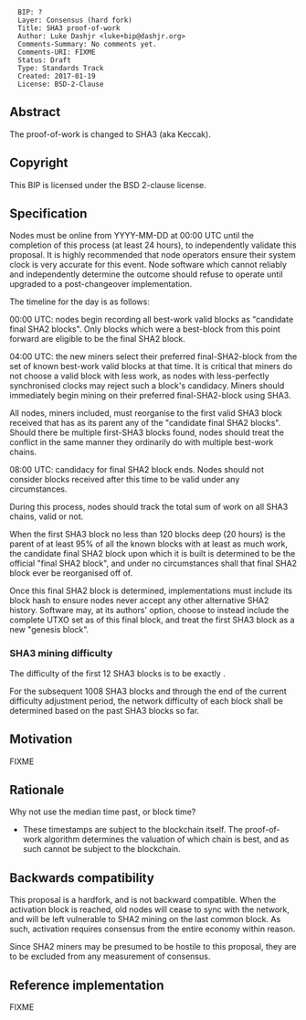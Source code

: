 <pre>
  BIP: ?
  Layer: Consensus (hard fork)
  Title: SHA3 proof-of-work
  Author: Luke Dashjr <luke+bip@dashjr.org>
  Comments-Summary: No comments yet.
  Comments-URI: FIXME
  Status: Draft
  Type: Standards Track
  Created: 2017-01-19
  License: BSD-2-Clause
</pre>

==Abstract==

The proof-of-work is changed to SHA3 (aka Keccak).

==Copyright==

This BIP is licensed under the BSD 2-clause license.

==Specification==

Nodes must be online from YYYY-MM-DD at 00:00 UTC until the completion of this process (at least 24 hours), to independently validate this proposal.
It is highly recommended that node operators ensure their system clock is very accurate for this event.
Node software which cannot reliably and independently determine the outcome should refuse to operate until upgraded to a post-changeover implementation.

The timeline for the day is as follows:

00:00 UTC: nodes begin recording all best-work valid blocks as "candidate final SHA2 blocks".
Only blocks which were a best-block from this point forward are eligible to be the final SHA2 block.

04:00 UTC: the new miners select their preferred final-SHA2-block from the set of known best-work valid blocks at that time.
It is critical that miners do not choose a valid block with less work, as nodes with less-perfectly synchronised clocks may reject such a block's candidacy.
Miners should immediately begin mining on their preferred final-SHA2-block using SHA3.

All nodes, miners included, must reorganise to the first valid SHA3 block received that has as its parent any of the "candidate final SHA2 blocks".
Should there be multiple first-SHA3 blocks found, nodes should treat the conflict in the same manner they ordinarily do with multiple best-work chains.

08:00 UTC: candidacy for final SHA2 block ends.
Nodes should not consider blocks received after this time to be valid under any circumstances.

During this process, nodes should track the total sum of work on all SHA3 chains, valid or not.

When the first SHA3 block no less than 120 blocks deep (20 hours) is the parent of at least 95% of all the known blocks with at least as much work, the candidate final SHA2 block upon which it is built is determined to be the official "final SHA2 block", and under no circumstances shall that final SHA2 block ever be reorganised off of.

Once this final SHA2 block is determined, implementations must include its block hash to ensure nodes never accept any other alternative SHA2 history.
Software may, at its authors' option, choose to instead include the complete UTXO set as of this final block, and treat the first SHA3 block as a new "genesis block".

===SHA3 mining difficulty===

The difficulty of the first 12 SHA3 blocks is to be exactly <TODO>.

For the subsequent 1008 SHA3 blocks and through the end of the current difficulty adjustment period, the network difficulty of each block shall be determined based on the past SHA3 blocks so far.

==Motivation==

FIXME

==Rationale==

Why not use the median time past, or block time?

* These timestamps are subject to the blockchain itself. The proof-of-work algorithm determines the valuation of which chain is best, and as such cannot be subject to the blockchain.

==Backwards compatibility==

This proposal is a hardfork, and is not backward compatible.
When the activation block is reached, old nodes will cease to sync with the network, and will be left vulnerable to SHA2 mining on the last common block.
As such, activation requires consensus from the entire economy within reason.

Since SHA2 miners may be presumed to be hostile to this proposal, they are to be excluded from any measurement of consensus.

==Reference implementation==

FIXME
